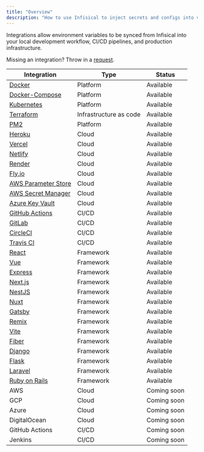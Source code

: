 ```yaml
---
title: "Overview"
description: "How to use Infisical to inject secrets and configs into various 3-rd party services and frameworks."
---
```


Integrations allow environment variables to be synced from Infisical into your local development workflow, CI/CD pipelines, and production infrastructure.

Missing an integration? Throw in a [request](https://github.com/Infisical/infisical/issues).

| Integration                                                    | Type      | Status      |
| -------------------------------------------------------------- | --------- | ----------- |
| [Docker](/integrations/platforms/docker)                       | Platform  | Available   |
| [Docker-Compose](/integrations/platforms/docker-compose)       | Platform  | Available   |
| [Kubernetes](/integrations/platforms/kubernetes)               | Platform  | Available   |
| [Terraform](/integrations/frameworks/terraform)                | Infrastructure as code  | Available   |
| [PM2](/integrations/platforms/pm2)                             | Platform  | Available   |
| [Heroku](/integrations/cloud/heroku)                           | Cloud     | Available   |
| [Vercel](/integrations/cloud/vercel)                           | Cloud     | Available   |
| [Netlify](/integrations/cloud/netlify)                         | Cloud     | Available   |
| [Render](/integrations/cloud/render)                           | Cloud     | Available   |
| [Fly.io](/integrations/cloud/flyio)                            | Cloud     | Available   |
| [AWS Parameter Store](/integrations/cloud/aws-parameter-store) | Cloud     | Available   |
| [AWS Secret Manager](/integrations/cloud/aws-secret-manager)   | Cloud     | Available   |
| [Azure Key Vault](/integrations/cloud/azure-key-vault)         | Cloud     | Available   |
| [GitHub Actions](/integrations/cicd/githubactions)             | CI/CD     | Available   |
| [GitLab](/integrations/cicd/gitlab)                            | CI/CD     | Available   |
| [CircleCI](/integrations/cicd/circleci)                        | CI/CD     | Available   |
| [Travis CI](/integrations/cicd/travisci)                       | CI/CD     | Available   |
| [React](/integrations/frameworks/react)                        | Framework | Available   |
| [Vue](/integrations/frameworks/vue)                            | Framework | Available   |
| [Express](/integrations/frameworks/express)                    | Framework | Available   |
| [Next.js](/integrations/frameworks/nextjs)                     | Framework | Available   |
| [NestJS](/integrations/frameworks/nestjs)                      | Framework | Available   |
| [Nuxt](/integrations/frameworks/nuxt)                          | Framework | Available   |
| [Gatsby](/integrations/frameworks/gatsby)                      | Framework | Available   |
| [Remix](/integrations/frameworks/remix)                        | Framework | Available   |
| [Vite](/integrations/frameworks/vite)                          | Framework | Available   |
| [Fiber](/integrations/frameworks/fiber)                        | Framework | Available   |
| [Django](/integrations/frameworks/django)                      | Framework | Available   |
| [Flask](/integrations/frameworks/flask)                        | Framework | Available   |
| [Laravel](/integrations/frameworks/laravel)                    | Framework | Available   |
| [Ruby on Rails](/integrations/frameworks/rails)                | Framework | Available   |
| AWS                                                            | Cloud     | Coming soon |
| GCP                                                            | Cloud     | Coming soon |
| Azure                                                          | Cloud     | Coming soon |
| DigitalOcean                                                   | Cloud     | Coming soon |
| GitHub Actions                                                 | CI/CD     | Coming soon |
| Jenkins                                                        | CI/CD     | Coming soon |
